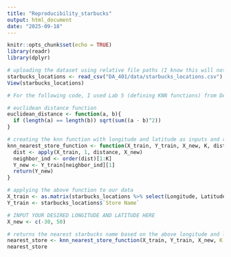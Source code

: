 ---
title: "Reproducibility_starbucks"
output: html_document
date: "2025-09-18"
---

```{r setup, include=FALSE}
knitr::opts_chunk$set(echo = TRUE)
library(readr)
library(dplyr)
```



```{r}
# uploading the dataset using relative file paths (I know this will not work for all versions and is NOT very reproducible)
starbucks_locations <- read_csv("DA_401/data/starbucks_locations.csv")
View(starbucks_locations)
```

```{r}
# For the following code, I used Lab 5 (defining KNN functions) from DA 352 with Dr. Wang as a reference

# euclidean distance function 
euclidean_distance <- function(a, b){
  if (length(a) == length(b)) sqrt(sum((a - b)^2))
}

# creating the knn function with longitude and latitude as inputs and returning the store name of the nearest starbucks
knn_nearest_store_function <- function(X_train, Y_train, X_new, K, distance) {
  dist <- apply(X_train, 1, distance, X_new)
  neighbor_ind <- order(dist)[1:K]
  Y_new <- Y_train[neighbor_ind][1]
  return(Y_new)
}
```


```{r}
# applying the above function to our data 
X_train <- as.matrix(starbucks_locations %>% select(Longitude, Latitude))
Y_train <- starbucks_locations$`Store Name`

# INPUT YOUR DESIRED LONGITUDE AND LATITUDE HERE
X_new <- c(-30, 50)

# returns the nearest starbucks name based on the above longitude and latitude
nearest_store <- knn_nearest_store_function(X_train, Y_train, X_new, K = 1, distance = euclidean_distance)
nearest_store
```

